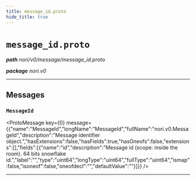 ```yaml
---
title: message_id.proto
hide_title: true
---
```



# `message_id.proto`
_**path** nori/v0/message/message_id.proto_

_**package** nori.v0_



---

## Messages


### `MessageId`
<ProtoMessage key={0} message={{"name":"MessageId","longName":"MessageId","fullName":"nori.v0.MessageId","description":"Message identifier object.","hasExtensions":false,"hasFields":true,"hasOneofs":false,"extensions":[],"fields":[{"name":"id","description":"Message id (scope: inside the room). 64 bits snowflake id.","label":"","type":"uint64","longType":"uint64","fullType":"uint64","ismap":false,"isoneof":false,"oneofdecl":"","defaultValue":""}]}} />

---


  